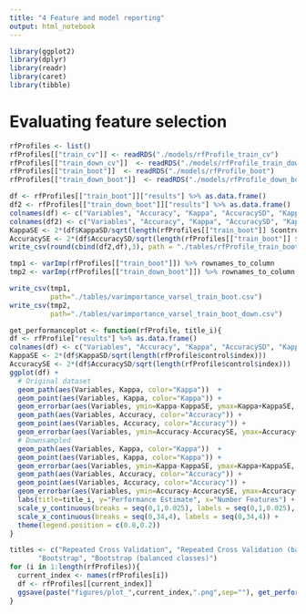 ```yaml
---
title: "4 Feature and model reporting"
output: html_notebook
---
```


```r
library(ggplot2)
library(dplyr)
library(readr)
library(caret)
library(tibble)
```

# Evaluating feature selection
```r
rfProfiles <- list()
rfProfiles[["train_cv"]] <- readRDS("./models/rfProfile_train_cv")
rfProfiles[["train_down_cv"]]  <- readRDS("./models/rfProfile_train_down_cv")
rfProfiles[["train_boot"]]  <- readRDS("./models/rfProfile_boot")
rfProfiles[["train_down_boot"]]  <- readRDS("./models/rfProfile_down_boot")
```

```r
df <- rfProfiles[["train_boot"]]["results"] %>% as.data.frame()
df2 <- rfProfiles[["train_down_boot"]]["results"] %>% as.data.frame()
colnames(df) <- c("Variables", "Accuracy", "Kappa", "AccuracySD", "KappaSD")
colnames(df2) <- c("Variables", "Accuracy", "Kappa", "AccuracySD", "KappaSD")
KappaSE <- 2*(df$KappaSD/sqrt(length(rfProfiles[["train_boot"]] $control$index)))
AccuracySE <- 2*(df$AccuracySD/sqrt(length(rfProfiles[["train_boot"]] $control$index)))
write_csv(round(cbind(df2,df),3), path = "./tables/rfProfile_train_boot_performance.csv")

tmp1 <- varImp(rfProfiles[["train_boot"]]) %>% rownames_to_column
tmp2 <- varImp(rfProfiles[["train_down_boot"]]) %>% rownames_to_column

write_csv(tmp1, 
          path="./tables/varimportance_varsel_train_boot.csv")
write_csv(tmp2, 
          path="./tables/varimportance_varsel_train_boot_down.csv")
```

```r
get_performanceplot <- function(rfProfile, title_i){
df <- rfProfile["results"] %>% as.data.frame()
colnames(df) <- c("Variables", "Accuracy", "Kappa", "AccuracySD", "KappaSD")
KappaSE <- 2*(df$KappaSD/sqrt(length(rfProfile$control$index)))
AccuracySE <- 2*(df$AccuracySD/sqrt(length(rfProfile$control$index)))
ggplot(df) +
  # Original dataset
  geom_path(aes(Variables, Kappa, color="Kappa"))  +
  geom_point(aes(Variables, Kappa, color="Kappa")) +
  geom_errorbar(aes(Variables, ymin=Kappa-KappaSE, ymax=Kappa+KappaSE, color="Kappa"), width=.05) +
  geom_path(aes(Variables, Accuracy, color="Accuracy")) +
  geom_point(aes(Variables, Accuracy, color="Accuracy")) +
  geom_errorbar(aes(Variables, ymin=Accuracy-AccuracySE, ymax=Accuracy+AccuracySE, color="Accuracy"), width=.05) +
  # Downsampled
  geom_path(aes(Variables, Kappa, color="Kappa"))  +
  geom_point(aes(Variables, Kappa, color="Kappa")) +
  geom_errorbar(aes(Variables, ymin=Kappa-KappaSE, ymax=Kappa+KappaSE, color="Kappa"), width=.05) +
  geom_path(aes(Variables, Accuracy, color="Accuracy")) +
  geom_point(aes(Variables, Accuracy, color="Accuracy")) +
  geom_errorbar(aes(Variables, ymin=Accuracy-AccuracySE, ymax=Accuracy+AccuracySE, color="Accuracy"), width=.05) +
  labs(title=title_i, y="Performance Estimate", x="Number Features") +
  scale_y_continuous(breaks = seq(0,1,0.025), labels = seq(0,1,0.025), limits = c(0.4,0.85)) +
  scale_x_continuous(breaks = seq(0,34,4), labels = seq(0,34,4)) +
  theme(legend.position = c(0.8,0.2))
}
```

```r
titles <- c("Repeated Cross Validation", "Repeated Cross Validation (balanced classes)",
       "Bootstrap", "Bootstrap (balanced classes)")
for (i in 1:length(rfProfiles)){
  current_index <- names(rfProfiles[i])
  df <- rfProfiles[[current_index]]
  ggsave(paste("figures/plot_",current_index,".png",sep=""), get_performanceplot(df, titles[i]))
}
```




